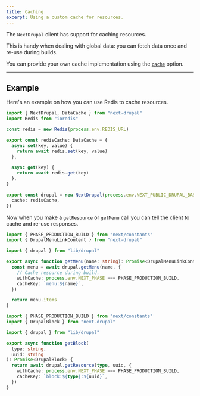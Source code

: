 ```yaml
---
title: Caching
excerpt: Using a custom cache for resources.
---
```


The `NextDrupal` client has support for caching resources.

This is handy when dealing with global data: you can fetch data once and re-use during builds.

You can provide your own cache implementation using the [`cache`](/docs/configuration#cache) option.

---

## Example

Here's an example on how you can use Redis to cache resources.

```ts title=lib/drupal.ts
import { NextDrupal, DataCache } from "next-drupal"
import Redis from "ioredis"

const redis = new Redis(process.env.REDIS_URL)

export const redisCache: DataCache = {
  async set(key, value) {
    return await redis.set(key, value)
  },

  async get(key) {
    return await redis.get(key)
  },
}

export const drupal = new NextDrupal(process.env.NEXT_PUBLIC_DRUPAL_BASE_URL, {
  cache: redisCache,
})
```

Now when you make a `getResource` or `getMenu` call you can tell the client to cache and re-use responses.

```ts title=lib/get-menu.ts
import { PHASE_PRODUCTION_BUILD } from "next/constants"
import { DrupalMenuLinkContent } from "next-drupal"

import { drupal } from "lib/drupal"

export async function getMenu(name: string): Promise<DrupalMenuLinkContent[]> {
  const menu = await drupal.getMenu(name, {
    // Cache resource during build.
    withCache: process.env.NEXT_PHASE === PHASE_PRODUCTION_BUILD,
    cacheKey: `menu:${name}`,
  })

  return menu.items
}
```

```ts title=lib/get-block.ts
import { PHASE_PRODUCTION_BUILD } from "next/constants"
import { DrupalBlock } from "next-drupal"

import { drupal } from "lib/drupal"

export async function getBlock(
  type: string,
  uuid: string
): Promise<DrupalBlock> {
  return await drupal.getResource(type, uuid, {
    withCache: process.env.NEXT_PHASE === PHASE_PRODUCTION_BUILD,
    cacheKey: `block:${type}:${uuid}`,
  })
}
```
